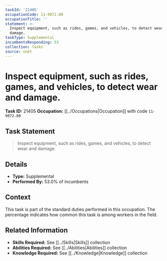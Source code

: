 ```yaml
---
taskId: '21405'
occupationCode: 11-9072.00
occupationTitle: ''
statement: >-
  Inspect equipment, such as rides, games, and vehicles, to detect wear and
  damage.
taskType: Supplemental
incumbentsResponding: 53
collection: Tasks
source: onet
---
```

# Inspect equipment, such as rides, games, and vehicles, to detect wear and damage.

**Task ID:** 21405
**Occupation:** [[../Occupations|Occupation]] with code `11-9072.00`

## Task Statement

> Inspect equipment, such as rides, games, and vehicles, to detect wear and damage.

## Details

- **Type:** Supplemental
- **Performed By:** 53.0% of incumbents

## Context

This task is part of the standard duties performed in this occupation. The percentage indicates how common this task is among workers in the field.

## Related Information

- **Skills Required:** See [[../Skills|Skills]] collection
- **Abilities Required:** See [[../Abilities|Abilities]] collection
- **Knowledge Required:** See [[../Knowledge|Knowledge]] collection

